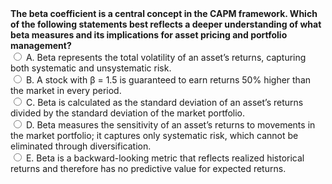 ::: {.question-block}
<form onsubmit="event.preventDefault(); checkAnswer('module2_mcq_q35')" data-correct-answer="D">
<strong style="display: block;">
The beta coefficient is a central concept in the CAPM framework. 
Which of the following statements best reflects a deeper understanding of what beta measures and its implications for asset pricing and portfolio management?
</strong>
<label><input type="radio" name="module2_mcq_q35" value="A"> A. Beta represents the total volatility of an asset’s returns, capturing both systematic and unsystematic risk.</label><br>
<label><input type="radio" name="module2_mcq_q35" value="B"> B. A stock with β = 1.5 is guaranteed to earn returns 50% higher than the market in every period.</label><br>
<label><input type="radio" name="module2_mcq_q35" value="C"> C. Beta is calculated as the standard deviation of an asset’s returns divided by the standard deviation of the market portfolio.</label><br>
<label><input type="radio" name="module2_mcq_q35" value="D"> D. Beta measures the sensitivity of an asset’s returns to movements in the market portfolio; it captures only systematic risk, which cannot be eliminated through diversification.</label><br>
<label><input type="radio" name="module2_mcq_q35" value="E"> E. Beta is a backward-looking metric that reflects realized historical returns and therefore has no predictive value for expected returns.</label><br>
</form>
<div id="feedback-module2_mcq_q35" class="feedback" data-status="" style="display:none;">
✅ Correct: D. Beta is the slope coefficient from regressing an asset’s returns on market returns, capturing the asset’s sensitivity to systematic (non-diversifiable) risk. 
A higher beta implies greater exposure to market movements and thus a higher required return under CAPM, while diversification cannot eliminate this component of risk.
</div>
:::
